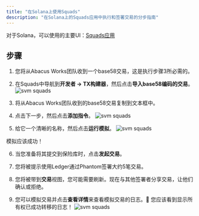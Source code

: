```yaml
---
title: "在Solana上使用Squads"
description: "在Solana上的Squads应用中执行和签署交易的分步指南"
---
```


对于Solana，可以使用的主要UI：[Squads应用](https://app.squads.so/)

## 步骤

1. 您将从Abacus Works团队收到一个base58交易，这是执行步骤3所必需的。

2. 在Squads中导航到**开发者 → TX构建器**，然后点击**导入base58编码的交易**。
   ![svm squads](/images/docs/guides/squads/svm-squads1.png)

3. 将从Abacus Works团队收到的base58交易复制到文本框中。

4. 点击下一步，然后点击**添加指令**。
   ![svm squads](/images/docs/guides/squads/svm-squads2.png)

5. 给它一个清晰的名称，然后点击**运行模拟**。
   ![svm squads](/images/docs/guides/squads/svm-squads3.png)

<Check> 模拟应该成功！ </Check>

6. 当您准备将其提交到保险库时，点击**发起交易**。

7. 您将被提示使用Ledger通过Phantom签署大约5笔交易。

8. 您将被带到**交易**视图，您可能需要刷新。现在与其他签署者分享交易，让他们确认或拒绝。

9. 您可以模拟交易并点击**查看详情**来查看模拟交易的日志。🎉 您应该看到显示所有权已成功转移的日志！
   ![svm squads](/images/docs/guides/squads/svm-squads4.png)